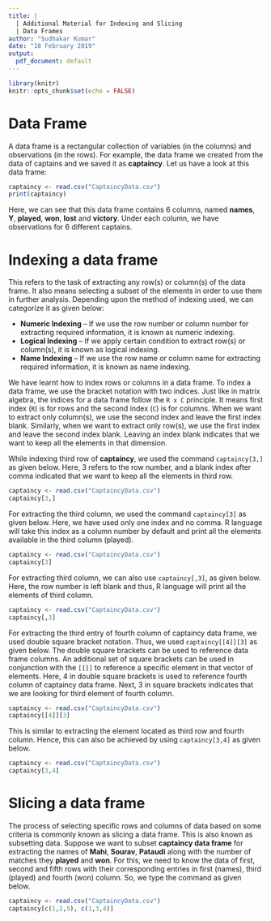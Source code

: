 ```yaml
---
title: |
  | Additional Material for Indexing and Slicing   
  | Data Frames
author: "Sudhakar Kumar"
date: "18 February 2019"
output:
  pdf_document: default
---
```


```r
library(knitr)
knitr::opts_chunk$set(echo = FALSE)
```

# Data Frame
A data frame is a rectangular collection of variables (in the columns) and observations (in the rows).
For example, the data frame we created from the data of captains and we saved it as **captaincy**. Let us have a look at this data frame:

```r
captaincy <- read.csv("CaptaincyData.csv")
print(captaincy)
```
Here, we can see that this data frame contains 6 columns, named **names**, **Y**, **played**, **won**, **lost** and **victory**. Under each column, we have observations for 6 different captains.


# Indexing a data frame
This refers to the task of extracting any row(s) or column(s) of the data frame. It also means selecting a subset of the elements in order to use them in further analysis. Depending upon the method of indexing used, we can categorize it as given below:

* **Numeric Indexing** -- If we use the row number or column number for extracting required information, it is known as numeric indexing.
* **Logical Indexing** -- If we apply certain condition to extract row(s) or column(s), it is known as logical indexing.
* **Name Indexing** -- If we use the row name or column name for extracting required information, it is known as name indexing.

We have learnt how to index rows or columns in a data frame. To index a data frame, we use the bracket notation with two indices. Just like in matrix algebra, the indices for a data frame follow the `R x C` principle. It means first index (`R`) is for rows and the second index (`C`) is for columns. When we want to extract only column(s), we use the second index and leave the first index blank. Similarly, when we want to extract only row(s), we use the first index and leave the second index blank. Leaving an index blank indicates that we want to keep all the elements in that dimension.

While indexing third row of **captaincy**, we used the command `captaincy[3,]` as given below. Here, 3 refers to the row number, and a blank index after comma indicated that we want to keep all the elements in third row.

```r
captaincy <- read.csv("CaptaincyData.csv")
captaincy[3,]
```

For extracting the third column, we used the command `captaincy[3]` as given below. Here, we have used only one index and no comma. R language will take this index as a column number by default and print all the elements available in the third column (played). 

```r
captaincy <- read.csv("CaptaincyData.csv")
captaincy[3]
```

For extracting third column, we can also use `captaincy[,3]`, as given below. Here, the row number is left blank and thus, R language will print all the elements of third column. 

```r
captaincy <- read.csv("CaptaincyData.csv")
captaincy[,3]
```

For extracting the third entry of fourth column of captaincy data frame, we used double square bracket notation. Thus, we used `captaincy[[4]][3]` as given below. The double square brackets can be used to reference data frame columns. An additional set of square brackets can be used in conjunction with the `[[]]` to reference a specific element in that vector of elements. Here, 4 in double square brackets is used to reference fourth column of captaincy data frame. Next, 3 in square brackets indicates that we are looking for third element of fourth column. 

```r
captaincy <- read.csv("CaptaincyData.csv")
captaincy[[4]][3]
```

This is similar to extracting the element located as third row and fourth column. Hence, this can also be achieved by using `captaincy[3,4]` as given below. 

```r
captaincy <- read.csv("CaptaincyData.csv")
captaincy[3,4]
```

# Slicing a data frame
The process of selecting specific rows and columns of data based on some criteria is commonly known as slicing a data frame. This is also known as subsetting data. Suppose we want to subset **captaincy data frame** for extracting the names of **Mahi**, **Sourav**, **Pataudi** along with the number of matches they **played** and **won**. For this, we need to know the data of first, second and fifth rows with their corresponding entries in first (names), third (played) and fourth (won) column. So, we type the command as given below. 

```r
captaincy <- read.csv("CaptaincyData.csv")
captaincy[c(1,2,5), c(1,3,4)]
```

